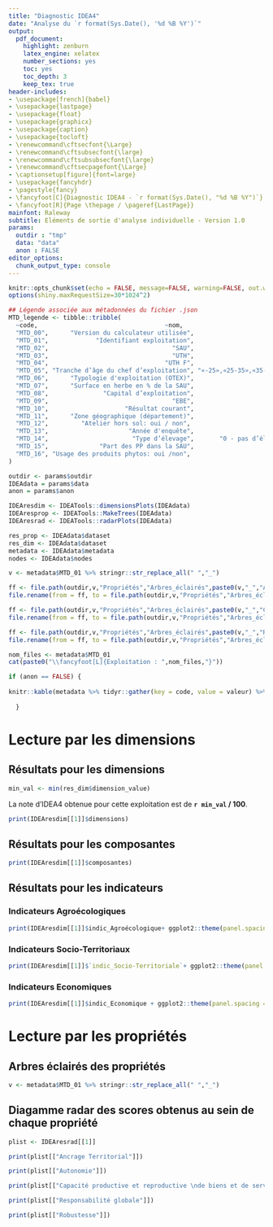 ```yaml
---
title: "Diagnostic IDEA4"
date: "Analyse du `r format(Sys.Date(), '%d %B %Y')`"
output:
  pdf_document:
    highlight: zenburn
    latex_engine: xelatex
    number_sections: yes
    toc: yes
    toc_depth: 3
    keep_tex: true
header-includes:
- \usepackage[french]{babel}
- \usepackage{lastpage}
- \usepackage{float}
- \usepackage{graphicx}
- \usepackage{caption}
- \usepackage{tocloft}
- \renewcommand\cftsecfont{\Large}
- \renewcommand\cftsubsecfont{\large}
- \renewcommand\cftsubsubsecfont{\large}
- \renewcommand\cftsecpagefont{\Large}
- \captionsetup[figure]{font=large}
- \usepackage{fancyhdr}
- \pagestyle{fancy}
- \fancyfoot[C]{Diagnostic IDEA4 - `r format(Sys.Date(), "%d %B %Y")`}
- \fancyfoot[R]{Page \thepage / \pageref{LastPage}}
mainfont: Raleway
subtitle: Eléments de sortie d'analyse individuelle - Version 1.0
params:
  outdir : "tmp"
  data: "data"
  anon : FALSE
editor_options:
  chunk_output_type: console
---
```


```r
knitr::opts_chunk$set(echo = FALSE, message=FALSE, warning=FALSE, out.width = "100%", fig.pos = "H")
options(shiny.maxRequestSize=30*1024^2)
```


```r
## Légende associée aux métadonnées du fichier .json
MTD_legende <- tibble::tribble(
  ~code,                                   ~nom,                                                      ~etendue,
  "MTD_00",      "Version du calculateur utilisée",                                                    "Alpha 10",
  "MTD_01",             "Identifiant exploitation",                                                       "Num 6",
  "MTD_02",                                  "SAU",                                           "0 à 10 000 (2 dc)",
  "MTD_03",                                  "UTH",                                           "0 à 10 000 (2 dc)",
  "MTD_04",                                "UTH F",                                              "0 à 100 (2 dc)",
  "MTD_05", "Tranche d’âge du chef d’exploitation", "«-25»,«25-35»,«35-45», «45-55»,«55-65» et «65+»",
  "MTD_06",      "Typologie d'exploitation (OTEX)",                                       "Codes OTEX simplifiés",
  "MTD_07",      "Surface en herbe en % de la SAU",                                              "0 à 100 (2 dc)",
  "MTD_08",               "Capital d’exploitation",                                             "0 à 100000 000",
  "MTD_09",                                  "EBE",                                    "– 1000 000 à 10000 000",
  "MTD_10",                     "Résultat courant",                                    "– 1000 000 à 10000 000",
  "MTD_11",      "Zone géographique (département)",                                      "liste des départements",
  "MTD_12",         "Atelier hors sol: oui / non",                                                      "0 ou 1",
  "MTD_13",                      "Année d'enquête",                                                       "Num 4",
  "MTD_14",                       "Type d’élevage",       "0 - pas d’élevage / 1 – monogastrique / 2 - herbivore",
  "MTD_15",              "Part des PP dans la SAU",                                              "0 à 100 (2 dc)",
  "MTD_16", "Usage des produits phytos: oui /non",                                                      "0 ou 1"
)

```


```r
outdir <- params$outdir
IDEAdata = params$data
anon = params$anon
```


```r
IDEAresdim <- IDEATools::dimensionsPlots(IDEAdata)
IDEAresprop <- IDEATools::MakeTrees(IDEAdata)
IDEAresrad <- IDEATools::radarPlots(IDEAdata)

res_prop <- IDEAdata$dataset
res_dim <- IDEAdata$dataset
metadata <- IDEAdata$metadata
nodes <- IDEAdata$nodes

v <- metadata$MTD_01 %>% stringr::str_replace_all(" ","_")

ff <- file.path(outdir,v,"Propriétés","Arbres_éclairés",paste0(v,"_","Ancrage Territorial.pdf"))
file.rename(from = ff, to = file.path(outdir,v,"Propriétés","Arbres_éclairés",paste0(v,"_","Ancrage.pdf")))

ff <- file.path(outdir,v,"Propriétés","Arbres_éclairés",paste0(v,"_","Capacité productive et reproductive de biens et de services.pdf"))
file.rename(from = ff, to = file.path(outdir,v,"Propriétés","Arbres_éclairés",paste0(v,"_","CAP.pdf")))

ff <- file.path(outdir,v,"Propriétés","Arbres_éclairés",paste0(v,"_","Responsabilité globale.pdf"))
file.rename(from = ff, to = file.path(outdir,v,"Propriétés","Arbres_éclairés",paste0(v,"_","RESP.pdf")))

```


```r
nom_files <- metadata$MTD_01
cat(paste0("\\fancyfoot[L]{Exploitation : ",nom_files,"}"))
```

\vspace{10mm}

```r

if (anon == FALSE) {
  
knitr::kable(metadata %>% tidyr::gather(key = code, value = valeur) %>% dplyr::inner_join(MTD_legende, by ="code") %>% dplyr::select(`Métadonnée` = nom, Valeur = valeur) %>% dplyr::slice(1:7))
  
  }
```

\newpage

# Lecture par les dimensions

## Résultats pour les dimensions

\Large

```r
min_val <- min(res_dim$dimension_value)
```

La note d'IDEA4 obtenue pour cette exploitation est de **`r min_val` / 100**.

\large

```r
print(IDEAresdim[[1]]$dimensions)
```

## Résultats pour les composantes

```r
print(IDEAresdim[[1]]$composantes)
```

## Résultats pour les indicateurs

### Indicateurs Agroécologiques

```r
print(IDEAresdim[[1]]$indic_Agroécologique+ ggplot2::theme(panel.spacing = ggplot2::unit(1, "lines")))
```

\let\cleardoublepage\clearpage

### Indicateurs Socio-Territoriaux

```r
print(IDEAresdim[[1]]$`indic_Socio-Territoriale`+ ggplot2::theme(panel.spacing = ggplot2::unit(1, "lines")))
```

### Indicateurs Economiques

```r
print(IDEAresdim[[1]]$indic_Economique + ggplot2::theme(panel.spacing = ggplot2::unit(1, "lines"))) 
```

\hbox{}

# Lecture par les propriétés

## Arbres éclairés des propriétés

```r
v <- metadata$MTD_01 %>% stringr::str_replace_all(" ","_")
```

\center

\rotatebox{270}{

\begin{minipage}{0.85\textheight}


```r

knitr::include_graphics(file.path(outdir,v,"Propriétés","Arbres_éclairés",paste0(v,"_","Ancrage.pdf")), auto_pdf = TRUE)
```

\end{minipage}}

\rotatebox{270}{
\begin{minipage}{\textheight}
```r
knitr::include_graphics(file.path(outdir,v,"Propriétés","Arbres_éclairés",paste0(v,"_","Autonomie.pdf")))
```
\end{minipage}}

\rotatebox{270}{
\begin{minipage}{\textheight}
```r
knitr::include_graphics(file.path(outdir,v,"Propriétés","Arbres_éclairés",paste0(v,"_","CAP.pdf")), auto_pdf = TRUE)
```
\end{minipage}}

\rotatebox{270}{
\begin{minipage}{\textheight}
```r
knitr::include_graphics(file.path(outdir,v,"Propriétés","Arbres_éclairés",paste0(v,"_","RESP.pdf")))
```
\end{minipage}}

\rotatebox{270}{
\begin{minipage}{\textheight}
```r
knitr::include_graphics(file.path(outdir,v,"Propriétés","Arbres_éclairés",paste0(v,"_","Robustesse.pdf")), auto_pdf = TRUE)
```
\end{minipage}}

\rotatebox{270}{
\begin{minipage}{\textheight}
```r
knitr::include_graphics(file.path(outdir,v,"Propriétés","Arbres_éclairés",paste0(v,"_","Global.pdf")))
```
\end{minipage}}

\rotatebox{270}{
\begin{minipage}{\textheight}
```r
knitr::include_graphics(file.path(outdir,v,"Propriétés","Arbres_éclairés",paste0(v,"_","Global_zoom.pdf")))
```
\end{minipage}}

## Diagamme radar des scores obtenus au sein de chaque propriété

```r
plist <- IDEAresrad[[1]]
```

```r
print(plist[["Ancrage Territorial"]])
```

```r
print(plist[["Autonomie"]])
```

```r
print(plist[["Capacité productive et reproductive \nde biens et de services"]])
```

```r
print(plist[["Responsabilité globale"]])
```

```r
print(plist[["Robustesse"]])
```


